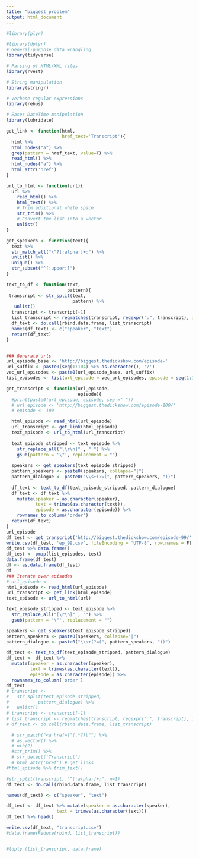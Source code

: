 ```yaml
---
title: "biggest_problem"
output: html_document
---
```


```r

#library(plyr)

#library(dplyr)
# General-purpose data wrangling
library(tidyverse)  

# Parsing of HTML/XML files  
library(rvest)    

# String manipulation
library(stringr)   

# Verbose regular expressions
library(rebus)     

# Eases DateTime manipulation
library(lubridate)
```
```r
get_link <- function(html,
                     href_text='Transcript'){
  html %>% 
  html_nodes("a") %>% 
  grep(pattern = href_text, value=T) %>%
  read_html() %>%
  html_nodes("a") %>%
  html_attr('href')
}

url_to_html <- function(url){
  url %>% 
    read_html() %>%
    html_text() %>% 
    # Trim additional white space
    str_trim() %>%                       
    # Convert the list into a vector
    unlist()   
}

get_speakers <- function(text){
  text %>% 
  str_match_all("\"?[:alpha:]+:") %>% 
  unlist() %>% 
  unique() %>%
  str_subset("^[:upper:]")
}

text_to_df <- function(text,
                       pattern){
 transcript <- str_split(text, 
                         pattern) %>% 
   unlist()
  transcript <- transcript[-1]
  list_transcript <- regmatches(transcript, regexpr(":", transcript), invert = TRUE)
  df_text <- do.call(rbind.data.frame, list_transcript)
  names(df_text) <- c("speaker", "text")
  return(df_text)
}


### Generate urls
url_episode_base <- 'http://biggest.thedickshow.com/episode-'
url_suffix <- paste0(seq(1:104) %>% as.character(), '/')
vec_url_episodes <- paste0(url_episode_base, url_suffix)
list_episodes <- list(url_episode = vec_url_episodes, episode = seq(1:104))

get_transcript <- function(url_episode, 
                           episode){
  #print(paste0(url_episode, episode, sep =" "))
  # url_episode <- 'http://biggest.thedickshow.com/episode-100/'
  # episode <- 100

  html_episode <- read_html(url_episode)
  url_transcript <- get_link(html_episode)
  text_episode <- url_to_html(url_transcript)
  
  text_episode_stripped <- text_episode %>% 
    str_replace_all("[\r\n]" , " ") %>%
    gsub(pattern = '\"', replacement = "")
  
  speakers <- get_speakers(text_episode_stripped)
  pattern_speakers <- paste0(speakers, collapse="|")
  pattern_dialogue <- paste0("\\s+(?=(", pattern_speakers, "))")
  
  df_text <- text_to_df(text_episode_stripped, pattern_dialogue)
  df_text <- df_text %>% 
    mutate(speaker = as.character(speaker),
           text = trimws(as.character(text)),
           episode = as.character(episode)) %>%
    rownames_to_column('order')
  return(df_text)
}
url_episode
df_test <- get_transcript('http://biggest.thedickshow.com/episode-99/', 99)
write.csv(df_test, 'ep_99.csv', fileEncoding = 'UTF-8', row.names = F)
df_test %>% data.frame()
df_test <- pmap(list_episodes, test)
data.frame(df_test)
df <- as.data.frame(df_test)
df
### Iterate over episodes
# url_episode <- 
html_episode <- read_html(url_episode)
url_transcript <- get_link(html_episode)
text_episode <- url_to_html(url)

text_episode_stripped <- text_episode %>% 
  str_replace_all("[\r\n]" , "") %>%
  gsub(pattern = '\"', replacement = "")

speakers <- get_speakers(text_episode_stripped)
pattern_speakers <- paste0(speakers, collapse="|")
pattern_dialogue <- paste0("\\s+(?=(", pattern_speakers, "))")

df_text <- text_to_df(text_episode_stripped, pattern_dialogue)
df_text <- df_text %>% 
  mutate(speaker = as.character(speaker),
         text = trimws(as.character(text)),
         episode = as.character(episode)) %>%
  rownames_to_column('order')
df_text
# transcript <- 
#   str_split(text_episode_stripped, 
#           pattern_dialogue) %>% 
#   unlist()
# transcript <- transcript[-1]
# list_transcript <- regmatches(transcript, regexpr(":", transcript), invert = TRUE)
# df_text <- do.call(rbind.data.frame, list_transcript)

  # str_match("<a href=\"(.*?)\"") %>% 
  # as.vector() %>% 
  # nth(2)
  #str_trim() %>% 
  # str_detect('Transcript')
  # html_attr('href') # get links
#html_episode %>% trim_text()
```

```r





#str_split(transcript, "^[:alpha:]+:", n=1)
df_text <- do.call(rbind.data.frame, list_transcript)

names(df_text) <- c("speaker", "text")

df_text <- df_text %>% mutate(speaker = as.character(speaker),
                   text = trimws(as.character(text)))
df_text %>% head()

write.csv(df_text, "transcript.csv")
#data.frame(Reduce(rbind, list_transcript))


#ldply (list_transcript, data.frame)
```


